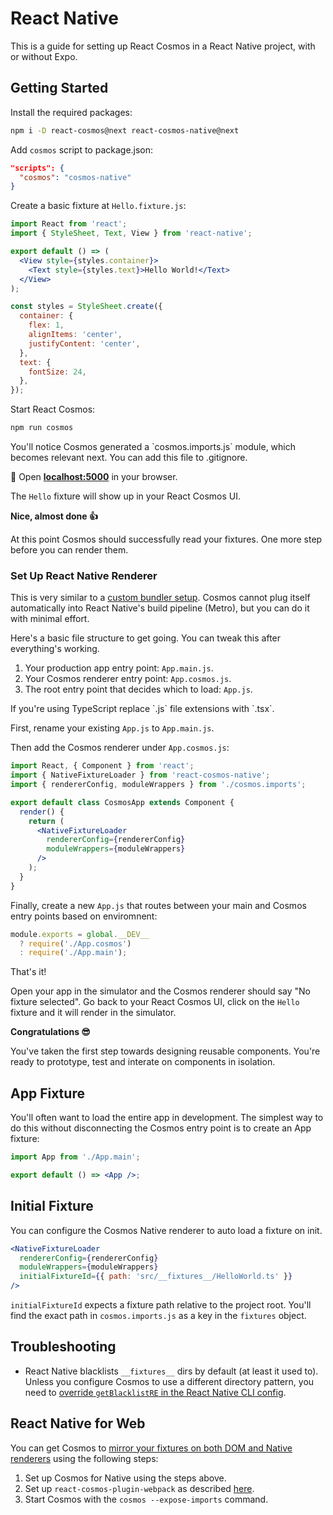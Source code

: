 
# React Native

This is a guide for setting up React Cosmos in a React Native project, with or without Expo.

## Getting Started

Install the required packages:

```bash npm2yarn
npm i -D react-cosmos@next react-cosmos-native@next
```

Add `cosmos` script to package.json:

```json filename="package.json"
"scripts": {
  "cosmos": "cosmos-native"
}
```

Create a basic fixture at `Hello.fixture.js`:

```jsx filename="Hello.fixture.js"
import React from 'react';
import { StyleSheet, Text, View } from 'react-native';

export default () => (
  <View style={styles.container}>
    <Text style={styles.text}>Hello World!</Text>
  </View>
);

const styles = StyleSheet.create({
  container: {
    flex: 1,
    alignItems: 'center',
    justifyContent: 'center',
  },
  text: {
    fontSize: 24,
  },
});
```

Start React Cosmos:

```bash npm2yarn
npm run cosmos
```

<Callout type="info">
  You'll notice Cosmos generated a `cosmos.imports.js` module, which becomes
  relevant next. You can add this file to .gitignore.
</Callout>

🚀 Open **[localhost:5000](http://localhost:5000)** in your browser.

The `Hello` fixture will show up in your React Cosmos UI.

**Nice, almost done 👍**

At this point Cosmos should successfully read your fixtures. One more step before you can render them.

### Set Up React Native Renderer

This is very similar to a [custom bundler setup](./custom-bundler.md). Cosmos cannot plug itself automatically into React Native's build pipeline (Metro), but you can do it with minimal effort.

Here's a basic file structure to get going. You can tweak this after everything's working.

<FileTree>
  <FileTree.Folder name="project" defaultOpen>
    <FileTree.File name="App.cosmos.js" />
    <FileTree.File name="App.main.js" />
    <FileTree.File name="App.js" />
  </FileTree.Folder>
</FileTree>

1. Your production app entry point: `App.main.js`.
2. Your Cosmos renderer entry point: `App.cosmos.js`.
3. The root entry point that decides which to load: `App.js`.

<Callout type="info">
  If you're using TypeScript replace `.js` file extensions with `.tsx`.
</Callout>

First, rename your existing `App.js` to `App.main.js`.

Then add the Cosmos renderer under `App.cosmos.js`:

```jsx filename="App.cosmos.js"
import React, { Component } from 'react';
import { NativeFixtureLoader } from 'react-cosmos-native';
import { rendererConfig, moduleWrappers } from './cosmos.imports';

export default class CosmosApp extends Component {
  render() {
    return (
      <NativeFixtureLoader
        rendererConfig={rendererConfig}
        moduleWrappers={moduleWrappers}
      />
    );
  }
}
```

Finally, create a new `App.js` that routes between your main and Cosmos entry points based on enviromnent:

```js filename="App.js"
module.exports = global.__DEV__
  ? require('./App.cosmos')
  : require('./App.main');
```

That's it!

Open your app in the simulator and the Cosmos renderer should say "No fixture selected". Go back to your React Cosmos UI, click on the `Hello` fixture and it will render in the simulator.

**Congratulations 😎**

You've taken the first step towards designing reusable components. You're ready to prototype, test and interate on components in isolation.

## App Fixture

You'll often want to load the entire app in development. The simplest way to do this without disconnecting the Cosmos entry point is to create an App fixture:

```jsx filename="App.fixture.js"
import App from './App.main';

export default () => <App />;
```

## Initial Fixture

You can configure the Cosmos Native renderer to auto load a fixture on init.

```jsx {4}
<NativeFixtureLoader
  rendererConfig={rendererConfig}
  moduleWrappers={moduleWrappers}
  initialFixtureId={{ path: 'src/__fixtures__/HelloWorld.ts' }}
/>
```

`initialFixtureId` expects a fixture path relative to the project root. You'll find the exact path in `cosmos.imports.js` as a key in the `fixtures` object.

## Troubleshooting

- React Native blacklists `__fixtures__` dirs by default (at least it used to). Unless you configure Cosmos to use a different directory pattern, you need to [override `getBlacklistRE` in the React Native CLI config](https://github.com/skidding/jobs-done/blob/585b1c472a123c9221dfec9018c9fa1e976d715e/rn-cli.config.js).

## React Native for Web

You can get Cosmos to [mirror your fixtures on both DOM and Native renderers](https://twitter.com/ReactCosmos/status/1156147491026472964) using the following steps:

1. Set up Cosmos for Native using the steps above.
2. Set up `react-cosmos-plugin-webpack` as described [here](./webpack.md).
3. Start Cosmos with the `cosmos --expose-imports` command.
